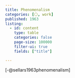 ```yaml
---
title: Phenomenalism
categories: [⚪, work]
published: 1963
listing: 
  - id: content
    type: table 
    categories: false
    page-size: 100000
    filter-ui: true
    fields: ["title"]

---
```


[-@sellars1963phenomenalism]
